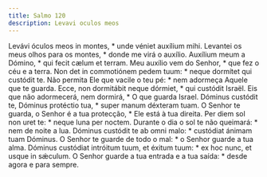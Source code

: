 ```yaml
---
title: Salmo 120
description: Levavi oculos meos
---
```


<div class="side-by-side not-content">
  <span>Levávi óculos meos in montes, * unde véniet auxílium mihi.</span>
  <span>Levantei os meus olhos para os montes, * donde me virá o auxílio.</span>
  <span>Auxílium meum a Dómino, * qui fecit cælum et terram.</span>
  <span>Meu auxílio vem do Senhor, * que fez o céu e a terra.</span>
  <span>
    Non det in commotiónem pedem tuum: * neque dormítet qui custódit te.
  </span>
  <span>
    Não permita Ele que vacile o teu pé: * nem adormeça Aquele que te guarda.
  </span>
  <span>Ecce, non dormitábit neque dórmiet, * qui custódit Israël.</span>
  <span>Eis que não adormecerá, nem dormirá, * O que guarda Israel.</span>
  <span>
    Dóminus custódit te, Dóminus protéctio tua, * super manum déxteram tuam.
  </span>
  <span>
    O Senhor te guarda, o Senhor é a tua protecção, * Ele está à tua direita.
  </span>
  <span>Per diem sol non uret te: * neque luna per noctem.</span>
  <span>Durante o dia o sol te não queimará: * nem de noite a lua.</span>
  <span>
    Dóminus custódit te ab omni malo: * custódiat ánimam tuam Dóminus.
  </span>
  <span>O Senhor te guarde de todo o mal: * o Senhor guarde a tua alma.</span>
  <span>
    Dóminus custódiat intróitum tuum, et éxitum tuum: * ex hoc nunc, et usque in
    sǽculum.
  </span>
  <span>
    O Senhor guarde a tua entrada e a tua saída: * desde agora e para sempre.
  </span>
</div>
